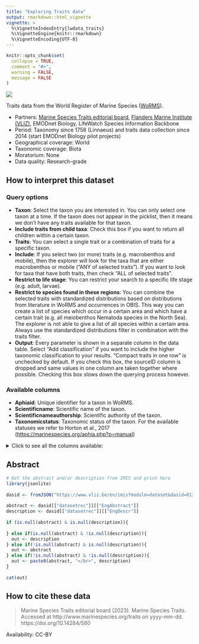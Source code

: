 ```yaml
---
title: "Exploring Traits data"
output: rmarkdown::html_vignette
vignette: >
  %\VignetteIndexEntry{lwdata_traits}
  %\VignetteEngine{knitr::rmarkdown}
  %\VignetteEncoding{UTF-8}
---
```

 
```r
knitr::opts_chunk$set(
  collapse = TRUE,
  comment = "#>",
  warning = FALSE,
  message = FALSE
)
```

<!--- Insert image  -->
<img src='lwde_traits.png' class='rightimg'/>
 
<!--- Describe datatype in one or two sentences. -->
 
Traits data from the World Register of Marine Species ([WoRMS](https://marinespecies.org/traits/aphia.php?p=stats_attributes)).

- Partners: [Marine Species Traits editorial board](https://www.vliz.be/en/imis?module=institute&insid=15115), [Flanders Marine Institute (VLIZ)](https://www.vliz.be/en/imis?module=institute&insid=36), EMODnet Biology, LifeWatch Species Information Backbone
- Period: Taxonomy since 1758 (Linnaeus) and traits data collection since 2014 (start EMODnet Biology pilot projects)
- Geographical coverage: World
- Taxonomic coverage: Biota
- Moratorium: None
- Data quality: Research-grade
 
## How to interpret this dataset
 
### Query options
* **Taxon**: Select the taxon you are interested in. You can only select one taxon at a time. If the taxon does not appear in the picklist, then it means we don’t have any traits available for that taxon.
* **Include traits from child taxa**: Check this box if you want to return all children within a certain taxon.
* **Traits**: You can select a single trait or a combination of traits for a specific taxon.
* **Include**: If you select two (or more) traits (e.g. macrobenthos and mobile), then the explorer will look for the taxa that are either macrobenthos or mobile (“ANY of selected traits”). If you want to look for taxa that have both traits, then check “ALL of selected traits”.
* **Restrict to life stage**: You can restrict your search to a specific life stage (e.g. adult, larvae).
* **Restrict to species found in these regions**: You can combine the selected traits with standardized distributions based on distributions from literature in WoRMS and occurrences in OBIS. This way you can create a list of species which occur in a certain area and which have a certain trait (e.g. all meiobenthos Nematoda species in the North Sea). The explorer is not able to give a list of all species within a certain area. Always use the standardized distributions filter in combination with the traits filter.
* **Output**: Every parameter is shown in a separate column in the data table. Select “Add classification” if you want to include the higher taxonomic classification to your results. “Compact traits in one row” is unchecked by default. If you check this box, the sourceID column is dropped and same values in one column are taken together where possible. Checking this box slows down the querying process however. 
 
### Available columns
<ul>
  <li><strong>Aphiaid</strong>: Unique identifier for a taxon in WoRMS.</li>
  <li><strong>Scientificname</strong>: Scientific name of the taxon.</li>
  <li><strong>Scientificnameauthorship</strong>: Scientific authority of the taxon.</li>
  <li><strong>Taxonomicstatus</strong>: Taxonomic status of the taxon. For the available statuses we refer to Horton et al., 2017 (<a href='https://marinespecies.org/aphia.php?p=manual' target='_blank' class='url'>https://marinespecies.org/aphia.php?p=manual</a>)</li>
</ul>

<details>
  <summary>Click to see all the columns available: </summary>
	<ul>
<li><strong>Taxonrankid</strong>: Database ID of the rank of the taxon in WoRMS (e.g. 220 is species, 180 is genus).</li>
<li><strong>Highertaxonid</strong>: AphiaID of the higher taxon in WoRMS.</li>
<li><strong>Acceptednameusageid</strong>: AphiaID of the accepted name of the taxon in WoRMS.</li>
<li><strong>Acceptednameusage</strong>: Accepted name of the taxon in WoRMS.</li>
<li><strong>Kingdom</strong>: Kingdom of the taxon in WoRMS.</li>
<li><strong>Phylum</strong>: Phylum of the taxon in WoRMS.</li>
<li><strong>Class</strong>: Class of the taxon in WoRMS.</li>
<li><strong>Order</strong>: Order of the taxon in WoRMS.</li>
<li><strong>Family</strong>: Family of the taxon in WoRMS.</li>
<li><strong>Genus</strong>: Genus of the taxon in WoRMS.</li>
<li><strong>Ismarine</strong>: Marine environment flag of the taxon in WoRMS. 1 = marine, 0 = not marine, null = marine flag not filled in.</li>
<li><strong>Aphiaid</strong>_inherited: AphiaID of the higher taxon from which the trait was inherited.</li>
<li><strong>Sourceid</strong>: Database ID of the trait source in WoRMS.</li>
<li><strong>Qualitystatusid</strong>: Database ID of the quality status of the taxon in WoRMS. 2 = Added by Database Management Team, 3 = Checked by Taxonomic Editor, 4 = Edited by Database Management Team, 5 = Added/edited by Thematic Editor.</li>
<li><strong>Isbrackish</strong>: Brackish environment flag of the taxon in WoRMS. 1 = brackish, 0 = not brackish, null = brackish flag not filled in.</li>
<li><strong>Isfreshwater</strong>: Freshwater environment flag of the taxon in WoRMS. 1 = freshwater, 0 = not freshwater, null = freshwater flag not filled in.</li>
<li><strong>Species</strong>: Species name according to WoRMS.</li>
<li><strong>Isterrestrial</strong>: Terrestrial environment flag of the taxon in WoRMS. 1 = terrestrial, 0 = not terrestrial, null = terrestrial flag not filled in.</li>
<li><strong>Subgenus</strong>: Subgenus of the taxon in WoRMS.</li>
<li><strong>Isextinct</strong>: Extinct flag of the taxon in WoRMS. 1 = extinct, 0 = not extinct, null = not filled in.</li>
<li><strong>Occurrence</strong>: Standardized distributions based on the distributions based on literature in Aphia and the occurrences in OBIS.</li>
<li>Trait<em><strong>observed</strong></em>in: Distribution based on literature that is linked to a certain trait (e.g. Copepods can have different body sizes in different areas).</li>
<li>Trait <strong>note</strong>: Additional information about the trait added as a note with the trait in WoRMS.</li>
<li><strong>Life stage</strong>: Life stage of the taxon. (<a href='https://marinespecies.org/traits/aphia.php?p=attrdefinitions' target='_blank' class='url'>https://marinespecies.org/traits/aphia.php?p=attrdefinitions</a>)</li>
<li><strong>AMBI ecological group</strong>: AZTI’s Marine Biotic Index ecological group. (<a href='https://marinespecies.org/traits/aphia.php?p=attrdefinitions' target='_blank' class='url'>https://marinespecies.org/traits/aphia.php?p=attrdefinitions</a>)</li>
<li><strong>Asexual reproduction</strong>: Whether or not an organism reproduces asexually. (<a href='https://marinespecies.org/traits/aphia.php?p=attrdefinitions' target='_blank' class='url'>https://marinespecies.org/traits/aphia.php?p=attrdefinitions</a>)</li>
<li><strong>Body shape</strong>: The general shape of the body of an organism. (<a href='https://marinespecies.org/traits/aphia.php?p=attrdefinitions' target='_blank' class='url'>https://marinespecies.org/traits/aphia.php?p=attrdefinitions</a>)</li>
<li><strong>Body size</strong>: A measurement of the size of the organism. (<a href='https://marinespecies.org/traits/aphia.php?p=attrdefinitions' target='_blank' class='url'>https://marinespecies.org/traits/aphia.php?p=attrdefinitions</a>)</li>
<li><strong>Body size_valueincentimeter</strong>: A measurement of the size of the organism in centimeter. (<a href='https://marinespecies.org/traits/aphia.php?p=attrdefinitions' target='_blank' class='url'>https://marinespecies.org/traits/aphia.php?p=attrdefinitions</a>)</li>
<li><strong>Body size_dimension</strong>: The dimension of a body size (e.g. length, width, diameter). (<a href='https://marinespecies.org/traits/aphia.php?p=attrdefinitions' target='_blank' class='url'>https://marinespecies.org/traits/aphia.php?p=attrdefinitions</a>)</li>
<li><strong>Body size_type</strong>: The type of a body size (e.g. minimum, maximum, average). (<a href='https://marinespecies.org/traits/aphia.php?p=attrdefinitions' target='_blank' class='url'>https://marinespecies.org/traits/aphia.php?p=attrdefinitions</a>)</li>
<li><strong>Body size_unit</strong>: The unit of a body size (e.g. m, cm, mm). (<a href='https://marinespecies.org/traits/aphia.php?p=attrdefinitions' target='_blank' class='url'>https://marinespecies.org/traits/aphia.php?p=attrdefinitions</a>)</li>
<li><strong>Body size (qualitative)</strong>: Trait that describes the size class of an organism. (<a href='https://marinespecies.org/traits/aphia.php?p=attrdefinitions' target='_blank' class='url'>https://marinespecies.org/traits/aphia.php?p=attrdefinitions</a>)</li>
<li><strong>Brooding</strong>: Whether or not a species is brooding. (<a href='https://marinespecies.org/traits/aphia.php?p=attrdefinitions' target='_blank' class='url'>https://marinespecies.org/traits/aphia.php?p=attrdefinitions</a>)</li>
<li><strong>Calcification</strong>: Mode of calcification of seaweed. (<a href='https://marinespecies.org/traits/aphia.php?p=attrdefinitions' target='_blank' class='url'>https://marinespecies.org/traits/aphia.php?p=attrdefinitions</a>)</li>
<li><strong>Cytomorphology</strong>: Trait that describes whether an organism is unicellular or not. (<a href='https://marinespecies.org/traits/aphia.php?p=attrdefinitions' target='_blank' class='url'>https://marinespecies.org/traits/aphia.php?p=attrdefinitions</a>)</li>
<li><strong>Dispersion mode</strong>: The pattern of distribution of organisms or populations in space. (<a href='https://marinespecies.org/traits/aphia.php?p=attrdefinitions' target='_blank' class='url'>https://marinespecies.org/traits/aphia.php?p=attrdefinitions</a>)</li>
<li><strong>Environmental position</strong>: Position relative to substratum or fluid medium (air/water). (<a href='https://marinespecies.org/traits/aphia.php?p=attrdefinitions' target='_blank' class='url'>https://marinespecies.org/traits/aphia.php?p=attrdefinitions</a>)</li>
<li><strong>Feedingtype</strong>: Feeding type of the organism. (<a href='https://marinespecies.org/traits/aphia.php?p=attrdefinitions' target='_blank' class='url'>https://marinespecies.org/traits/aphia.php?p=attrdefinitions</a>)</li>
<li><strong>Feedingtype_host/prey</strong>: Trait that describes the host or prey of an organism. (<a href='https://marinespecies.org/traits/aphia.php?p=attrdefinitions' target='_blank' class='url'>https://marinespecies.org/traits/aphia.php?p=attrdefinitions</a>)</li>
<li><strong>Fossil range</strong>: Chronostratigraphic range of an organism. (<a href='https://marinespecies.org/traits/aphia.php?p=attrdefinitions' target='_blank' class='url'>https://marinespecies.org/traits/aphia.php?p=attrdefinitions</a>)</li>
<li><strong>Functional group</strong>: Whether a organism belongs to the benthos, plankton, nekton. (<a href='https://marinespecies.org/traits/aphia.php?p=attrdefinitions' target='_blank' class='url'>https://marinespecies.org/traits/aphia.php?p=attrdefinitions</a>)</li>
<li><strong>Gamete type</strong>: Descriptors of the relative size of gametes. (<a href='https://marinespecies.org/traits/aphia.php?p=attrdefinitions' target='_blank' class='url'>https://marinespecies.org/traits/aphia.php?p=attrdefinitions</a>)</li>
<li><strong>Gametophyte arrangement</strong>: Trait that describes the male and female reproductive structures. (<a href='https://marinespecies.org/traits/aphia.php?p=attrdefinitions' target='_blank' class='url'>https://marinespecies.org/traits/aphia.php?p=attrdefinitions</a>)</li>
<li><strong>Generation time</strong>: The average duration of a life cycle between birth and reproduction. (<a href='https://marinespecies.org/traits/aphia.php?p=attrdefinitions' target='_blank' class='url'>https://marinespecies.org/traits/aphia.php?p=attrdefinitions</a>)</li>
<li><strong>Larval and juvenile development</strong>: Description of how the larvae or juveniles develop into adults. (<a href='https://marinespecies.org/traits/aphia.php?p=attrdefinitions' target='_blank' class='url'>https://marinespecies.org/traits/aphia.php?p=attrdefinitions</a>)</li>
<li><strong>Life cycle</strong>: The type of life cycle an organism has. (<a href='https://marinespecies.org/traits/aphia.php?p=attrdefinitions' target='_blank' class='url'>https://marinespecies.org/traits/aphia.php?p=attrdefinitions</a>)</li>
<li><strong>Life span</strong>: Longevity; the maximum or mean duration of life of an individual or group. (<a href='https://marinespecies.org/traits/aphia.php?p=attrdefinitions' target='_blank' class='url'>https://marinespecies.org/traits/aphia.php?p=attrdefinitions</a>)</li>
<li><strong>Macroalgal blooming</strong>: Types of blooming specific for macroalgae species. (<a href='https://marinespecies.org/traits/aphia.php?p=attrdefinitions' target='_blank' class='url'>https://marinespecies.org/traits/aphia.php?p=attrdefinitions</a>)</li>
<li><strong>Mobility</strong>: The tendency of an organism or population to change its location or distribution with time; vagility. (<a href='https://marinespecies.org/traits/aphia.php?p=attrdefinitions' target='_blank' class='url'>https://marinespecies.org/traits/aphia.php?p=attrdefinitions</a>)</li>
<li><strong>Paraphyletic group</strong>: A group of taxa derived from a single ancestral taxon, but one which does not contain all the descendants of the most recent common ancestor. (<a href='https://marinespecies.org/traits/aphia.php?p=attrdefinitions' target='_blank' class='url'>https://marinespecies.org/traits/aphia.php?p=attrdefinitions</a>)</li>
<li><strong>Plant habit</strong>: The characteristic form in which a given species of plant grows. (<a href='https://marinespecies.org/traits/aphia.php?p=attrdefinitions' target='_blank' class='url'>https://marinespecies.org/traits/aphia.php?p=attrdefinitions</a>)</li>
<li><strong>Reproductive frequency</strong>: Trait that describes the fertility period of an organism. (<a href='https://marinespecies.org/traits/aphia.php?p=attrdefinitions' target='_blank' class='url'>https://marinespecies.org/traits/aphia.php?p=attrdefinitions</a>)</li>
<li><strong>Seasonality</strong>: Trait that describes the periodicity of an organism related to the seasons. (<a href='https://marinespecies.org/traits/aphia.php?p=attrdefinitions' target='_blank' class='url'>https://marinespecies.org/traits/aphia.php?p=attrdefinitions</a>)</li>
<li><strong>Sociability</strong>: Trait that describes an organism&#39;s behavioural interactions with members of the same species. (<a href='https://marinespecies.org/traits/aphia.php?p=attrdefinitions' target='_blank' class='url'>https://marinespecies.org/traits/aphia.php?p=attrdefinitions</a>)</li>
<li><strong>Spawning</strong>: The release of gametes or eggs into the water. (<a href='https://marinespecies.org/traits/aphia.php?p=attrdefinitions' target='_blank' class='url'>https://marinespecies.org/traits/aphia.php?p=attrdefinitions</a>)</li>
<li><strong>Species importance to society</strong>: Traits related to IUCN Red List, OSPAR, HELCOM, CITES, Habitats Directive, Birds Directive. (<a href='https://marinespecies.org/traits/aphia.php?p=attrdefinitions' target='_blank' class='url'>https://marinespecies.org/traits/aphia.php?p=attrdefinitions</a>)</li>
<li><strong>Supporting structure &amp; enclosure</strong>: Hard framework, internal or external, which supports and protects softer parts of plant, animal or unicellular organism, and to which muscles usually attach in animals, includes skeletons. (<a href='https://marinespecies.org/traits/aphia.php?p=attrdefinitions' target='_blank' class='url'>https://marinespecies.org/traits/aphia.php?p=attrdefinitions</a>)</li>
<li><strong>Thallus vertical space used</strong>: Trait that describes whether an organism belongs to the canopy, sub-canopy, turf, or is encrusting. (<a href='https://marinespecies.org/traits/aphia.php?p=attrdefinitions' target='_blank' class='url'>https://marinespecies.org/traits/aphia.php?p=attrdefinitions</a>)</li>
<li><strong>Tolerance to pollutants</strong>: Trait that describes how tolerant to pollutants an organism is. (<a href='https://marinespecies.org/traits/aphia.php?p=attrdefinitions' target='_blank' class='url'>https://marinespecies.org/traits/aphia.php?p=attrdefinitions</a>)</li>
<li><strong>Wave exposure</strong>: Trait that describes the range of exposure to wave action in which the organism is recorded. (<a href='https://marinespecies.org/traits/aphia.php?p=attrdefinitions' target='_blank' class='url'>https://marinespecies.org/traits/aphia.php?p=attrdefinitions</a>)</li>
<li><strong>Zonation</strong>: The distribution of organisms in distinctive areas, layers or zones. (<a href='https://marinespecies.org/traits/aphia.php?p=attrdefinitions' target='_blank' class='url'>https://marinespecies.org/traits/aphia.php?p=attrdefinitions</a>)</li>
</ul>
</details>

 
## Abstract
<!-- This information is pulled from the IMIS record of the data type -->
```r
# Get the abstract and/or description from IMIS and print here
library(jsonlite)
 
dasid <- fromJSON("https://www.vliz.be/en/imis?module=dataset&dasid=8131&show=json")
 
abstract <- dasid[["datasetrec"]][["EngAbstract"]]
description <- dasid[["datasetrec"]][["EngDescr"]]
 
if (is.null(abstract) & is.null(description)){
   
} else if(is.null(abstract) & !is.null(description)){
  out <- description
} else if(!is.null(abstract) & is.null(description)){
  out <- abstract
} else if(!is.null(abstract) & !is.null(description)){
  out <- paste0(abstract, "</br>", description)
}
 
cat(out)
```


 
## How to cite these data
> Marine Species Traits editorial board (2023). Marine Species Traits. Accessed at http://www.marinespecies.org/traits on yyyy-mm-dd. https://doi.org/10.14284/580

Availability: CC-BY

